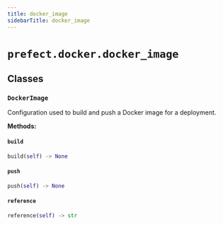```yaml
---
title: docker_image
sidebarTitle: docker_image
---
```


# `prefect.docker.docker_image`

## Classes

### `DockerImage` <sup><a href="https://github.com/PrefectHQ/prefect/blob/main/src/prefect/docker/docker_image.py#L19" target="_blank"><Icon icon="github" style="width: 14px; height: 14px;" /></a></sup>


Configuration used to build and push a Docker image for a deployment.


**Methods:**

#### `build` <sup><a href="https://github.com/PrefectHQ/prefect/blob/main/src/prefect/docker/docker_image.py#L64" target="_blank"><Icon icon="github" style="width: 14px; height: 14px;" /></a></sup>

```python
build(self) -> None
```

#### `push` <sup><a href="https://github.com/PrefectHQ/prefect/blob/main/src/prefect/docker/docker_image.py#L79" target="_blank"><Icon icon="github" style="width: 14px; height: 14px;" /></a></sup>

```python
push(self) -> None
```

#### `reference` <sup><a href="https://github.com/PrefectHQ/prefect/blob/main/src/prefect/docker/docker_image.py#L61" target="_blank"><Icon icon="github" style="width: 14px; height: 14px;" /></a></sup>

```python
reference(self) -> str
```
